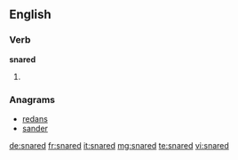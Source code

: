 ==English==

===Verb===
'''snared'''

# {{past of|snare}}

===Anagrams===
* [[redans#English|redans]]
* [[sander#English|sander]]

[[de:snared]]
[[fr:snared]]
[[it:snared]]
[[mg:snared]]
[[te:snared]]
[[vi:snared]]